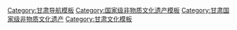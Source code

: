 {{Navbox
|name = 甘肃国家级非物质文化遗产
|title = 甘肃[[国家级非物质文化遗产代表性项目名录]]
|titlestyle =
|image =
|style = text-align:left;
|state = {{{state<includeonly>|collapsed</includeonly>}}}
|groupstyle = text-align:center;
| listclass = hlist
|group1 = 民间文学
|list1 = 
* [[宝卷]]<sup>注</sup>（[[河西宝卷]]）
* [[格萨（斯）尔]]<sup>注</sup>
* [[米拉尕黑]]
|group2 = 传统音乐
|list2 = 
* [[裕固族民歌]]
* [[花儿]]<sup>注</sup>（[[莲花山花儿会]]，[[松鸣岩花儿会]]，[[二郎山花儿会]]，[[张家川花儿]]）
* [[唢呐艺术]]<sup>注</sup>
* [[藏族民歌]]<sup>注</sup>（[[华锐藏族民歌]]，[[甘南藏族民歌]]）
* [[佛教音乐]]<sup>注</sup>（[[拉卜楞寺佛殿音乐道得尔]]）
* [[道教音乐]]<sup>注</sup>（[[清水道教音乐]]）
|group3 = 传统舞蹈
|list3 = 
* [[傩舞]]<sup>注</sup>（[[文县池哥昼]]，[[永靖七月跳会]]）
* [[高跷]]<sup>注</sup>（[[苦水高高跷]]）
* [[兰州太平鼓]]
* [[鼓舞]]<sup>注</sup>（[[凉州攻鼓子]]，[[武山旋鼓舞]]）
* [[多地舞]]
* [[巴郎鼓舞]]
* [[巴当舞]]
|group4 = 传统戏剧
|list4 = 
* [[秦腔]]<sup>注</sup>
* [[曲子戏]]<sup>注</sup>（[[敦煌曲子戏]]，[[华亭曲子戏]]）
* [[道情戏]]<sup>注</sup>（[[陇剧]]）
* [[藏戏]]<sup>注</sup>（[[南木特藏戏]]）
* [[皮影戏]]<sup>注</sup>（[[环县道情皮影戏]]，[[通渭影子腔]]）
* [[武都高山戏]]
* [[通渭小曲戏]]
|group5 = 曲艺
|list5 = 
* [[贤孝]]<sup>注</sup>（[[凉州贤孝]]，[[河州贤孝]]）
* [[兰州鼓子]]
* [[哈萨克族阿依特斯]]<sup>注</sup>
* [[秦安小曲]]
* [[河州平弦]]
|group6 = 传统体育<br>游艺与杂技
|list6 = 

|group7 = 传统美术
|list7 = 
* [[藏族唐卡]]<sup>注</sup>（[[甘南藏族唐卡]]）
* [[剪纸]]<sup>注</sup>（[[庆阳剪纸]]，[[会宁剪纸]]，[[定西剪纸]]）
* [[香包]]<sup>注</sup>（[[庆阳香包绣制]]）
* [[夜光杯雕]]
* [[砖雕]]<sup>注</sup>（[[临夏砖雕]]）
|group8 = 传统技艺
|list8 = 
* [[生铁冶铸技艺]]<sup>注</sup>
* [[保安族腰刀锻制技艺]]
* [[兰州黄河大水车制作技艺]]
* [[雕漆|雕漆技艺]]<sup>注</sup>
* [[毛纺织及擀制技艺]]<sup>注</sup>（[[东乡族擀毡技艺]]）
* [[地毯织造技艺]]<sup>注</sup>（[[天水丝毯织造技艺]]）
* [[砚台制作技艺]]<sup>注</sup>（[[洮砚制作技艺]]）
* [[窑洞营造技艺]]<sup>注</sup>
* [[古建筑修复技艺]]
|group9 = 传统医药
|list9 = 
* [[藏医药]]<sup>注</sup>（[[甘南藏医药]]）
|group10 = 民俗
|list10 = 
* [[七夕节]]<sup>注</sup>（[[乞巧節 (甘肅)|乞巧節]]）
* [[太昊伏羲祭典]]<sup>注</sup>
* [[女娲祭典]]<sup>注</sup>（[[秦安女娲祭典]]）
* [[元宵节]]<sup>注</sup>（[[永昌县卍字灯俗]]）
* [[民间信俗]]<sup>注</sup>（[[西王母信俗]]，[[岷县青苗会]]）
* [[抬阁]]<sup>注</sup>（[[芯子]]、[[铁枝]]、[[飘色]]）（[[庄浪县高抬]]）
* [[蒙古族服饰]]<sup>注</sup>
* [[裕固族服饰]]
* [[婚俗]]<sup>注</sup>（[[裕固族传统婚俗]]）
|belowstyle= text-align:left;
|below = 
*上标“注”的项目为多省区市联合申报。
参见：[[甘肃非物质文化遗产代表性项目名录]]
}}<noinclude>
[[Category:甘肃导航模板]]
[[Category:国家级非物质文化遗产模板]]
[[Category:甘肃国家级非物质文化遗产]]
[[Category:甘肃文化模板]]
</noinclude>